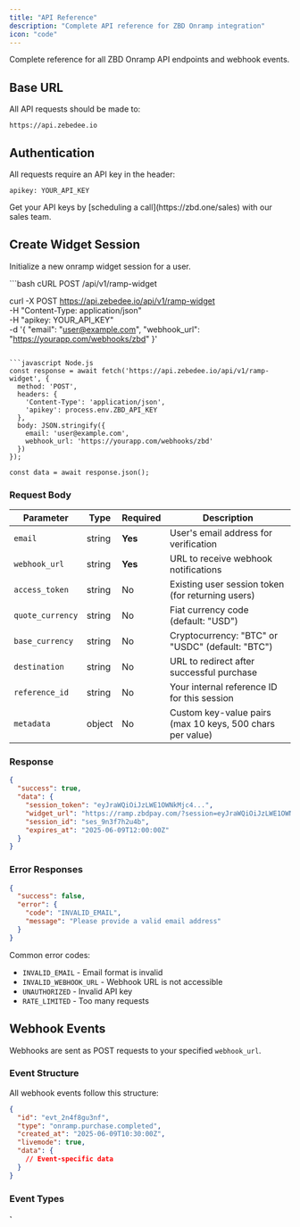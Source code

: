 ```yaml
---
title: "API Reference"
description: "Complete API reference for ZBD Onramp integration"
icon: "code"
---
```


Complete reference for all ZBD Onramp API endpoints and webhook events.

## Base URL

All API requests should be made to:

```
https://api.zebedee.io
```

## Authentication

All requests require an API key in the header:

```
apikey: YOUR_API_KEY
```

<Note>
  Get your API keys by [scheduling a call](https://zbd.one/sales) with our sales team.
</Note>

## Create Widget Session

Initialize a new onramp widget session for a user.

<CodeGroup>
```bash cURL
POST /api/v1/ramp-widget

curl -X POST https://api.zebedee.io/api/v1/ramp-widget \
  -H "Content-Type: application/json" \
  -H "apikey: YOUR_API_KEY" \
  -d '{
    "email": "user@example.com",
    "webhook_url": "https://yourapp.com/webhooks/zbd"
  }'
```

```javascript Node.js
const response = await fetch('https://api.zebedee.io/api/v1/ramp-widget', {
  method: 'POST',
  headers: {
    'Content-Type': 'application/json',
    'apikey': process.env.ZBD_API_KEY
  },
  body: JSON.stringify({
    email: 'user@example.com',
    webhook_url: 'https://yourapp.com/webhooks/zbd'
  })
});

const data = await response.json();
```
</CodeGroup>

### Request Body

| Parameter | Type | Required | Description |
|-----------|------|----------|-------------|
| `email` | string | **Yes** | User's email address for verification |
| `webhook_url` | string | **Yes** | URL to receive webhook notifications |
| `access_token` | string | No | Existing user session token (for returning users) |
| `quote_currency` | string | No | Fiat currency code (default: "USD") |
| `base_currency` | string | No | Cryptocurrency: "BTC" or "USDC" (default: "BTC") |
| `destination` | string | No | URL to redirect after successful purchase |
| `reference_id` | string | No | Your internal reference ID for this session |
| `metadata` | object | No | Custom key-value pairs (max 10 keys, 500 chars per value) |

### Response

```json
{
  "success": true,
  "data": {
    "session_token": "eyJraWQiOiJzLWE1OWNkMjc4...",
    "widget_url": "https://ramp.zbdpay.com/?session=eyJraWQiOiJzLWE1OWNkMjc4...",
    "session_id": "ses_9n3f7h2u4b",
    "expires_at": "2025-06-09T12:00:00Z"
  }
}
```

### Error Responses

```json
{
  "success": false,
  "error": {
    "code": "INVALID_EMAIL",
    "message": "Please provide a valid email address"
  }
}
```

Common error codes:
- `INVALID_EMAIL` - Email format is invalid
- `INVALID_WEBHOOK_URL` - Webhook URL is not accessible
- `UNAUTHORIZED` - Invalid API key
- `RATE_LIMITED` - Too many requests

## Webhook Events

Webhooks are sent as POST requests to your specified `webhook_url`.

### Event Structure

All webhook events follow this structure:

```json
{
  "id": "evt_2n4f8gu3nf",
  "type": "onramp.purchase.completed",
  "created_at": "2025-06-09T10:30:00Z",
  "livemode": true,
  "data": {
    // Event-specific data
  }
}
```

### Event Types

#### `